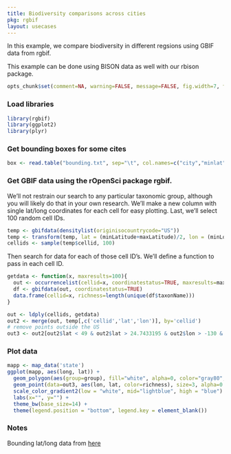 ```yaml
---
title: Biodiversity comparisons across cities
pkg: rgbif
layout: usecases
---
```


In this example, we compare biodiversity in different regsions using GBIF data from rgbif.

This example can be done using BISON data as well with our rbison package.

```r
opts_chunk$set(comment=NA, warning=FALSE, message=FALSE, fig.width=7, fig.height=6)
```

### Load libraries

```r
library(rgbif)
library(ggplot2)
library(plyr)
```

### Get bounding boxes for some cites

```r
box <- read.table("bounding.txt", sep="\t", col.names=c("city","minlat","maxlon","maxlat","minlon"))
```

### Get GBIF data using the rOpenSci package rgbif.

We'll not restrain our search to any particular taxonomic group, although you will likely do that in your own research. We'll make a new column with single lat/long coordinates for each cell for easy plotting. Last, we'll select 100 random cell IDs.

```r
temp <- gbifdata(densitylist(originisocountrycode="US"))
temp <- transform(temp, lat = (minLatitude+maxLatitude)/2, lon = (minLongitude+maxLongitude)/2) 
cellids <- sample(temp$cellid, 100)
```

Then search for data for each of those cell ID's. We'll define a function to pass in each cell ID.

```r
getdata <- function(x, maxresults=100){
  out <- occurrencelist(cellid=x, coordinatestatus=TRUE, maxresults=maxresults)
  df <- gbifdata(out, coordinatestatus=TRUE)
  data.frame(cellid=x, richness=length(unique(df$taxonName)))
}

out <- ldply(cellids, getdata)
out2 <- merge(out, temp[,c('cellid','lat','lon')], by='cellid')
# remove points outside the US
out3 <- out2[out2$lat < 49 & out2$lat > 24.7433195 & out2$lon > -130 & out2$lon < -66.9513812,]
```

### Plot data

```r
mapp <- map_data('state')
ggplot(mapp, aes(long, lat)) +
  geom_polygon(aes(group=group), fill="white", alpha=0, color="gray80", size=0.8) +
  geom_point(data=out3, aes(lon, lat, color=richness), size=3, alpha=0.8) +
  scale_color_gradient2(low = "white", mid="lightblue", high = "blue") +
  labs(x="", y="") +
  theme_bw(base_size=14) + 
  theme(legend.position = "bottom", legend.key = element_blank())
```

### Notes

Bounding lat/long data from [here](https://raw.github.com/amyxzhang/boundingbox-cities/master/boundbox.txt)